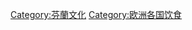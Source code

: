 {{Commonscat|Cuisine of Finland}}

[[Category:芬蘭文化|Category:芬蘭文化]]
[[Category:欧洲各国饮食|Category:欧洲各国饮食]]